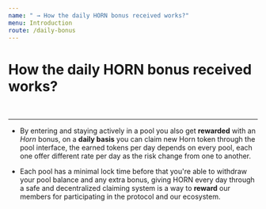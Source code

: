 ---
name: " → How the daily HORN bonus received works?"
menu: Introduction
route: /daily-bonus
---


# How the daily HORN bonus received works?

<br/>
<hr/>

- By entering and staying actively in a pool you also get <b>rewarded</b> with an <i>Horn</i> bonus, on a <b>daily basis</b> you can claim new Horn token through the pool interface,
  the earned tokens per day depends on every pool, each one offer different rate per day as the risk change from one to another.

- Each pool has a minimal lock time before that you're able to withdraw your pool balance and any extra bonus, giving HORN every day through a safe and decentralized claiming system 
 is a way to <b>reward</b> our members for participating in the protocol and our ecosystem.